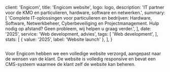 
  client: 'Engicom',
  title: 'Engicom website',
  logo: logo,
  description: 'IT partner voor de KMO en particulieren, hardware, software en netwerken.',
  summary: [
    'Complete IT-oplossingen voor particulieren en bedrijven: Hardware, Software, Netwerkbeheer, Cyberbeveiliging en Projectmanagement. Hulp nodig op afstand? Geen probleem, wij helpen u graag verder.',
  ],
  date: '2025',
  service: 'Web development, advies',
  tags: [
    'Web development',
  ],
  stats: [
    { value: '2025', label: 'Website launch' },
  ],
}


<Image src={engicom} alt="" />

Voor Engicom hebben we een volledige website verzorgd, aangepast naar de wensen van de klant. De website is volledig responsive en bevat een CMS-systeem waarmee de klant zelf de website kan beheren.
